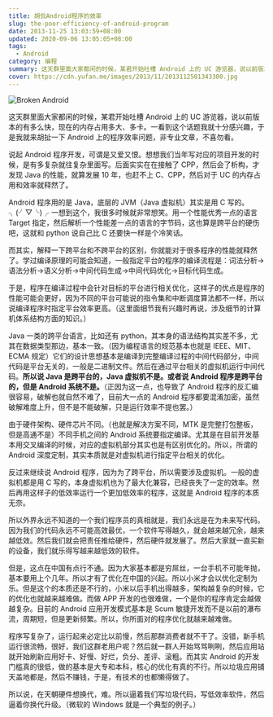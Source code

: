 ```yaml
---
title: 胡侃Android程序的效率
slug: the-poor-efficiency-of-android-program
date: 2013-11-25 13:03:59+08:00
updated: 2020-09-06 13:05:05+08:00
tags:
  - Android
category: 编程
summary: 这天群里面大家都闲的时候，某君开始吐槽 Android 上的 UC 游览器，说以前版本的有多么快，现在的内存占用多大、多卡。一看到这个话题我就十分感兴趣，于是我就来胡扯一下 Android 上的程序效率问题，非专业文章，不喜勿看。
cover: https://cdn.yufan.me/images/2013/11/2013112501343300.jpg
---
```


![Broken Android](https://cdn.yufan.me/images/2013/11/2013112501353300.jpg)

这天群里面大家都闲的时候，某君开始吐槽 Android 上的 UC 游览器，说以前版本的有多么快，现在的内存占用多大、多卡。一看到这个话题我就十分感兴趣，于是我就来胡扯一下 Android 上的程序效率问题，非专业文章，不喜勿看。

说起 Android 程序开发，可谓是又爱又恨。想想我们当年写对应的项目开发的时候，是有多复杂就往复杂里面写。后面实实在在接触了 CPP，然后会了析构，才发现 Java 的性能，就算发展 10 年，也赶不上 C、CPP，然后对于 UC 的内存占用和效率就释然了。

Android 程序用的是 Java，底层的 JVM（Java 虚拟机）其实是用 C 写的。╮(╯▽╰)╭ 一想到这个，我很多时候就非常想笑。用一个性能优秀一点的语言 Target 指定，然后解析一个性能差一点的语言的字节码，这也算是跨平台的硬伤吧，这就和 python 说自己比 C 还要快一样是个冷笑话。

而其实，解释一下跨平台和不跨平台的区别，你就能对于很多程序的性能就释然了。学过编译原理的可能会知道，一般指定平台的程序的编译流程是：词法分析->语法分析->语义分析->中间代码生成->中间代码优化->目标代码生成。

于是，程序在编译过程中会针对目标的平台进行相关优化，这样子的优点是程序的性能可能会更好，因为不同的平台可能说的指令集和中断调度算法都不一样，所以说编译程序时指定平台效率更高。（这里面细节我有兴趣时再说，涉及细节的计算机体系结构方面的知识。）

Java 一类的跨平台语言，比如还有 python，其本身的语法结构其实差不多，尤其在数据类型那边，基本一致。（因为编程语言的规范基本也就是 IEEE、MIT、ECMA 规定）它们的设计思想基本是编译到完整编译过程的中间代码部分，中间代码是平台无关的，一般是二进制文件。然后在通过平台相关的虚拟机运行中间代码。**所以说 Java 是跨平台的，Java 虚拟机不是。或者说 Android 程序是跨平台的，但是 Android 系统不是。**（正因为这一点，也导致了 Android 程序的反汇编很容易，破解也就自然不难了，目前大一点的 Android 程序都要混淆加密，虽然破解难度上升，但不是不能破解，只是运行效率不提也罢。）

由于硬件架构、硬件芯片不同。（也就是解决方案不同，MTK 是完整打包整板，但是高通不是）不同手机之间的 Android 系统要指定编译。尤其是在目前开发基本用交叉编译的时候，对应的虚拟机部分其实也是有区别优化的。所以，所谓的 Android 深度定制，其实本质就是对虚拟机进行指定平台相关的优化。

反过来继续说 Android 程序，因为为了跨平台，所以需要涉及虚拟机。一般的虚拟机都是用 C 写的，本身虚拟机也为了最大化兼容，已经丧失了一定的效率。然后再用这样子的低效率运行一个更加低效率的程序，这就是 Android 程序的本质无奈。

所以外界永远不知道的一个我们程序员的真相就是，我们永远是在为未来写代码。因为我们的代码永远不可能高效最优，一个软件写得越久，就会越来越冗余，越来越低效。然后我们就会把责任推给硬件，然后硬件就发展了。然后大家就一直买新的设备，我们就乐得写越来越低效的软件。

但是，这点在中国有点行不通。因为大家基本都是穷屌丝，一台手机不可能年抛，基本要用上个几年。所以才有了优化在中国的兴起。所以小米才会以优化定制为乐。但是这个的本质还是不行的，小米以后手机出得越多，架构越复杂的时候，它的优化也就越来越难做。而做 APP 开发的也很难做，一个是你的程序肯定会越做越复杂。目前的 Android 应用开发模式基本是 Scum 敏捷开发而不是以前的瀑布流，周期短，但是更新频繁。所以，你所面对的程序优化就越来越难做。

程序写复杂了，运行起来必定比以前慢，然后那群消费者就不干了。没错，新手机运行很流畅，很好，我们这群老用户呢？然后就一群人开始骂骂咧咧，然后应用站就开始刷新应用好卡、好慢、好烂，负分、差评、滚粗。而其实 Android 的开发门槛真的很低，做的基本是大专和本科，核心的优化有真的不行。所以垃圾应用铺天盖地都是，然后不赚钱，于是，有技术的也都懒得做了。

所以说，在天朝硬件想换代，难。所以逼着我们写垃圾代码，写低效率软件，然后逼着你换代升级。（微软的 Windows 就是一个典型的例子。）
